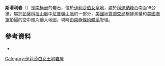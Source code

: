 {{coord|82|58|S|54|40|W|display=title}}

'''斯潘利岩'''（{{lang-en|Spanley Rocks}}）是[[南極洲|南極洲]]的岩石，位於[[伊利沙伯女皇地|伊利沙伯女皇地]]，處於[[科迪納峰|科迪納峰]]西南面18公里，屬於[[彭薩科拉山脈|彭薩科拉山脈]]中[[尼普頓山脈|尼普頓山脈]]的一部分，[[美國地質調查局|美國地質調查局]]根據測量和[[美國海軍|美國海軍]]拍攝的空中照片繪入地圖，現時由[[南極條約體系|南極條約體系]]管理。

==參考資料==
*{{usgs-gazetteer}}

{{DEFAULTSORT:Spanley Rocks}}
[[Category:伊莉莎白女王地岩層|Category:伊莉莎白女王地岩層]]


{{QueenElizabethLand-geo-stub}}